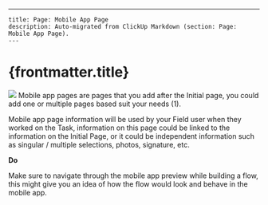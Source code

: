 ---
    title: Page: Mobile App Page
    description: Auto-migrated from ClickUp Markdown (section: Page: Mobile App Page).
    ---

# {frontmatter.title}

![](https://t3837933.p.clickup-attachments.com/t3837933/76d940fd-b671-46d2-8e13-01abdfbc6f29/image.png)
Mobile app pages are pages that you add after the Initial page, you could add one or multiple pages based suit your needs (1).

Mobile app page information will be used by your Field user when they worked on the Task, information on this page could be linked to the information on the Initial Page, or it could be independent information such as singular / multiple selections, photos, signature, etc.

**Do**

Make sure to navigate through the mobile app preview while building a flow, this might give you an idea of how the flow would look and behave in the mobile app.
